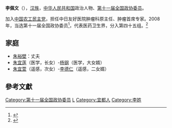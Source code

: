 '''李佩文'''（{{bd|1942年||}}），[[汉族|汉族]]，[[中华人民共和国|中华人民共和国]]政治人物、[[第十一届全国政协委员|第十一届全国政协委员]]。

加入[[中国农工民主党|中国农工民主党]]，担任中日友好医院肿瘤科原主任、肿瘤首席专家。2008年，当选第十一届全国政协委员<ref>{{cite news|title=第十一届全国政协委员名单|url=http://www.indaa.com.cn/zt/2009qglh/zxzs/200903/t20090303_127573.html|accessdate=2013-04-09|newspaper=新华社北京1月25日电 中国人民政治协商会议第十一届全国委员会委员名单(共2237人，2008年1月25日政协第十届全国委员会常务委员会第二十次会议通过)|date=2008年1月25日|deadurl=yes|archiveurl=https://web.archive.org/web/20130928014403/http://www.indaa.com.cn/zt/2009qglh/zxzs/200903/t20090303_127573.html|archivedate=2013年9月28日|df=}}</ref>，代表医药卫生界，分入第四十五组。<ref>{{cite news|title=全国政协信息-李佩文|url=http://www.cppcc.gov.cn/CMS/wylibary/showJcwyxtInfoWylibary.action?tabJcwyxt.guid=11W0015600&wytype=wjwy|accessdate=2013-04-11|newspaper=全国政协委员会}}</ref>
==家庭==
*[[朱裕壁|朱裕壁]]：丈夫
*[[朱宜莲|朱宜莲]]（医学，长女）-[[杨钢|杨钢]]（医学，大女婿）
*[[朱宜萱|朱宜萱]]（遥感，次女）-[[李德仁_(科學家)|李德仁]]（遥感，二女婿）

==參考文獻==
{{reflist}}
{{中国政治人物小作品}}

[[Category:第十一届全国政协委员|Category:第十一届全国政协委员]]
[[Category:武汉大学校友|L]]
[[Category:宜都人|Category:宜都人]]
[[Category:李姓|Category:李姓]]